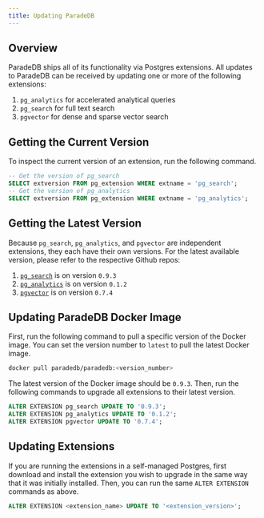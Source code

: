 ```yaml
---
title: Updating ParadeDB
---
```


## Overview

ParadeDB ships all of its functionality via Postgres extensions. All updates to ParadeDB can be
received by updating one or more of the following extensions:

1. `pg_analytics` for accelerated analytical queries
2. `pg_search` for full text search
3. `pgvector` for dense and sparse vector search

## Getting the Current Version

To inspect the current version of an extension, run the following command.

```sql
-- Get the version of pg_search
SELECT extversion FROM pg_extension WHERE extname = 'pg_search';
-- Get the version of pg_analytics
SELECT extversion FROM pg_extension WHERE extname = 'pg_analytics';
```

## Getting the Latest Version

Because `pg_search`, `pg_analytics`, and `pgvector` are independent extensions, they each have their own versions.
For the latest available version, please refer to the respective Github repos:

1. [`pg_search`](https://github.com/paradedb/paradedb/releases) is on version `0.9.3`
2. [`pg_analytics`](https://github.com/paradedb/pg_analytics/blob/main/pg_analytics.control) is on version `0.1.2`
3. [`pgvector`](https://github.com/pgvector/pgvector/tags) is on version `0.7.4`

## Updating ParadeDB Docker Image

First, run the following command to pull a specific version of the Docker image. You can set the version number
to `latest` to pull the latest Docker image.

```bash
docker pull paradedb/paradedb:<version_number>
```

The latest version of the Docker image should be `0.9.3`. Then, run the following commands to upgrade all extensions to their latest version.

```sql
ALTER EXTENSION pg_search UPDATE TO '0.9.3';
ALTER EXTENSION pg_analytics UPDATE TO '0.1.2';
ALTER EXTENSION pgvector UPDATE TO '0.7.4';
```

## Updating Extensions

If you are running the extensions in a self-managed Postgres, first download and install the extension you wish to upgrade in the same way that it was initially
installed. Then, you can run the same `ALTER EXTENSION` commands as above.

```sql
ALTER EXTENSION <extension_name> UPDATE TO '<extension_version>';
```
